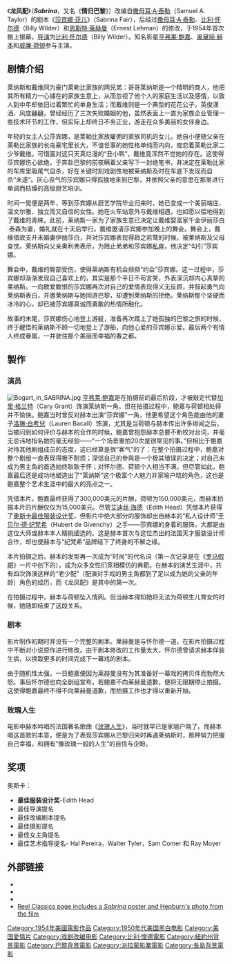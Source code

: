 {{otheruses|subject=1954年美国电影|龙凤配 (消歧义)}}
{{NoteTA
|G1=Movie
|G2=Show
|1=玫瑰人生
|2=zh-cn:赫本; zh-tw:赫本; zh-hk:夏萍;
|3=zh-cn:鲍嘉; zh-tw:鲍嘉; zh-hk:保加;
|4=zh-cn:怀尔德; zh-tw:懷德; zh-hk:懷特;
|5=zh-cn:莱赫曼; zh-tw:雷曼; zh-hk:雷曼;
|6=zh-cn:加里·格兰特; zh-tw:卡萊·葛倫; zh-hk:加利·葛蘭;
}}
{{Infobox Film
| name     = 龙凤配（1954）
| image          =
| caption        = 官方海报
| director       = [[比利·怀尔德|比利·怀尔德]]
| producer       = [[比利·怀尔德|比利·怀尔德]]
| writer         = [[撒母耳·A·泰勒|撒母耳·A·泰勒]]（原著）<br /> [[比利·怀尔德|比利·怀尔德]] <br /> [[恩斯特·莱赫曼|恩斯特·莱赫曼]]
| starring       = [[亨弗莱·鲍嘉|亨弗莱·鲍嘉]]<br />[[奥黛丽·赫本|奥黛丽·赫本]]<br />[[威廉·荷顿|威廉·荷顿]]
| cinematography = [[查尔斯·朗|查尔斯·朗]]
| editing        = [[亚瑟·P·施密特|亚瑟·P·施密特]]
| distributor    = [[派拉蒙|派拉蒙]]
| released   = {{flagicon|USA}} 1954年9月9日
| runtime        = 113 分钟
| country        = {{USA}}
| language = [[英语|英语]]、[[法语|法语]]
| imdb_id        = 0047437
|}}
《'''龙凤配'''》（'''''Sabrina'''''，又名《'''情归巴黎'''》）改编自[[撒母耳·A·泰勒|撒母耳·A·泰勒]]（Samuel A. Taylor）的剧本《[[莎宾娜·菲儿|莎宾娜·菲儿]]》（Sabrina Fair），后经过[[撒母耳·A·泰勒|撒母耳·A·泰勒]]、[[比利·怀尔德|比利·怀尔德]]（Billy Wilder）和[[恩斯特·莱赫曼|恩斯特·莱赫曼]]（Ernest Lehman）的修改，于1954年首次搬上银幕，[[导演|导演]]为[[比利·怀尔德|比利·怀尔德]]（Billy Wilder）。知名影星[[亨弗莱·鲍嘉|亨弗莱·鲍嘉]]、[[奥黛丽·赫本|奥黛丽·赫本]]和[[威廉·荷顿|威廉·荷顿]]参与主演。

== 剧情介绍 ==

莱纳斯和戴维同为豪门莱勒比家族的两兄弟：哥哥莱纳斯是一个精明的商人，他把其所有精力一心铺在的家族生意上，从而忽视了他个人的家庭生活以及感情，以致人到中年却依旧过着繁忙的单身生活；而戴维则是一个典型的花花公子，英俊潇洒、风度翩翩，曾经经历了三次失败婚姻的他，虽然表面上一直为家族企业管理一些技术环节的工作，但实际上却终日不务正业，游走在众多美丽的女伴身边。
 
年轻的女主人公莎宾娜，是莱勒比家族雇佣的家族司机的女儿，她自小便随父亲在莱勒比家族的长岛豪宅里长大，不谙世事的她性格单纯而内向，痴恋着莱勒比家二少爷戴维。可惜面对这只天真烂漫的“丑小鸭”，戴维竟浑然不觉她的存在。这使得莎宾娜伤心欲绝，于奔赴巴黎的前夜瞒着父亲写下一封绝笔书，并决定在莱勒比家的车库里吸尾气自杀，好在关键时刻戏剧性地被莱纳斯及时在车底下发现而自杀“未遂”。灰心丧气的莎宾娜只得孤独地来到巴黎，并依照父亲的意思在那里进行单调而枯燥的高级厨艺培训。

时间一晃便是两年，等到莎宾娜从厨艺学院毕业归来时，她已变成一个美丽端庄、温文尔雅、独立而又自信的女性。她在火车站意外与戴维相遇，也如愿以偿地得到了戴维的青睐。此前，莱纳斯一家为了家族生意已决定让戴维娶富家千金伊丽莎白·泰森为妻，婚礼就在十天后举行。戴维邀请莎宾娜参加晚上的舞会。舞会上，戴维借故支开未婚妻伊丽莎白，并对莎宾娜表现得趋之若鹜的时候，被莱纳斯及父母查觉。莱纳斯向父亲奥利弗表示，为阻止弟弟和莎宾娜[[私奔|私奔]]，他决定“勾引”莎宾娜。

舞会中，戴维的臀部受伤，使得莱纳斯有机会频频“约会”莎宾娜。这一过程中，莎宾娜却渐渐发现自己喜欢上的，其实是那个平日不苟言笑，外表深沉却内心真挚的莱纳斯。一向敢爱敢恨的莎宾娜再次对自己的爱情表现得义无反顾，并鼓起勇气向莱纳斯表白，并邀莱纳斯与她同游巴黎，却遭到莱纳斯的拒绝。莱纳斯那个坚硬而冰冷的心，却已被莎宾娜真诚而勇敢的热情所融化。

故事的末尾，莎宾娜伤心地登上游艇，准备再次踏上了她孤独的巴黎之旅的时候，终于醒悟的莱纳斯不顾一切地登上了游船，向他心爱的莎宾娜示爱。最后两个有情人终成眷属，一并驶往那个美丽而幸福的春之都。

== 製作 ==
=== 演员 ===
[[File:Bogart_in_SABRINA.jpg|right]]
[[亨弗莱·鲍嘉|亨弗莱·鲍嘉]]是在拍摄前的最后阶段，才被敲定代替[[加里·格兰特|加里·格兰特]]（Cary Grant）饰演莱纳斯一角。但在拍摄过程中，鲍嘉与荷顿相处得并不愉快。鲍嘉当时曾反对赫本出演“莎宾娜”一角，他更希望这个角色能由他的妻子[[洛琳·白考兒|洛琳·白考兒]]（Lauren Bacall）饰演，尤其是当荷顿与赫本传出许多绯闻之后。当被问到如何评价与赫本的合作的时候，鲍嘉曾抱怨赫本总要不断校对台词，并毫无忌讳地指名她的毫无经验——“一个场景重拍20次是很常见的事。”但相比于鲍嘉对待其他剧组成员的态度，这已经算是很“客气”的了：在整个拍摄过程中，鲍嘉对整个剧组一直表现得极不耐烦；深信自己的參與是一个极其错误的决定；对自己未成为男主角的首选始终耿耿于怀；对怀尔德、荷顿个人相当不满。但尽管如此，鲍嘉最后还是成功地塑造出了“莱纳斯”这个极富个人魅力并家喻户晓的角色，这也是鲍嘉整个艺术生涯中的最大的亮点之一。

凭借本片，鲍嘉最终获得了300,000美元的片酬，荷顿为150,000美元，而赫本拍摄本片的片酬仅仅为15,000美元。尽管[[艾迪丝·海德|艾迪丝·海德]]（Edith Head）凭借本片获得了[[奥斯卡|奥斯卡]][[最佳服装设计奖|最佳服装设计奖]]，但影片中绝大部分的服饰却出自赫本的“私人设计师”[[于贝尔·德·纪梵希|于贝尔·德·纪梵希]]（Hubert de Givenchy）之手——莎宾娜的身着的服饰，大都是由这位大师或赫本本人精挑细选的。这是赫本首次与这位杰出的法国天才服装设计师合作，却也使赫本与“纪梵希”品牌结下了终身的不解之缘。

本片拍摄之后，赫本的发型再一次成为“时尚”的代名词（第一次记录是在《[[罗马假期|罗马假期]]》一片中创下的），成为众多女性们竞相模仿的典範。在赫本的演艺生涯中，共有四次饰演这样的“老少配”（配演对手戏的男主角都到了足以成为她的父亲的年龄）角色的经历，而《龙凤配》是其中的第一次。

在拍摄过程中，赫本与荷顿坠入情网。但当赫本得知她将无法为荷顿生儿育女的时候，她随即结束了这段关系。

=== 剧本 ===
影片制作初期时并没有一个完整的剧本。莱赫曼是与怀尔德一道，在影片拍摄过程中不断对小说原作进行修改。由于剧本修改的工作量太大，怀尔德曾请求赫本佯装生病，以换取更多的时间完成下一幕戏的剧本。

由于随机性太强，一日鲍嘉便因为莱赫曼没有为其准备好一幕戏的拷贝件而勃然大怒。事后怀尔德也向全剧组宣布，若鲍嘉不向莱赫曼道歉，便将无限期停止拍摄。这使得鲍嘉最终不得不向莱赫曼道歉，而拍摄工作也才得以重新开始。

=== 玫瑰人生 ===
电影中赫本吟唱的法国著名歌曲《[[玫瑰人生|玫瑰人生]]》，当时就早已是家喻户晓了。而赫本唱这首歌的本意，便是为了表现莎宾娜从巴黎归来时再遇莱纳斯时，那种努力把握自己幸福，和拥有“像玫瑰一般的人生”的自信与企盼。

== 奖项 ==
奥斯卡：
*'''最佳服装设计奖'''-Edith Head
*最佳导演提名
*最佳改编剧本提名
*最佳摄影提名
*最佳女主角提名
*最佳艺术指导提名- Hal Pereira，Walter Tyler，Sam Comer 和 Ray Moyer

== 外部链接 ==
{{Commons category|Sabrina (1954 film)|龍鳳配}}
* {{imdb title|0047437|Sabrina}}
* {{allrovi movie|42513|Sabrina}}
* {{metacritic film|sabrina|Sabrina}}
* [http://www.reelclassics.com/Actresses/Audrey/audrey.htm Reel Classics page includes a ''Sabrina'' poster and Hepburn's photo from the film] {{Wayback|url=http://www.reelclassics.com/Actresses/Audrey/audrey.htm |date=20210126203308 }}

{{DEFAULTSORT:Sabrina}}
[[Category:1954年美國電影作品|Category:1954年美國電影作品]]
[[Category:1950年代美国黑白电影|Category:1950年代美国黑白电影]]
[[Category:美国愛情片|Category:美国愛情片]]
[[Category:戏剧改编电影|Category:戏剧改编电影]]
[[Category:比利·懷德電影|Category:比利·懷德電影]]
[[Category:紐約州背景電影|Category:紐約州背景電影]]
[[Category:巴黎背景電影|Category:巴黎背景電影]]
[[Category:派拉蒙影業電影|Category:派拉蒙影業電影]]
[[Category:長島背景電影|Category:長島背景電影]]